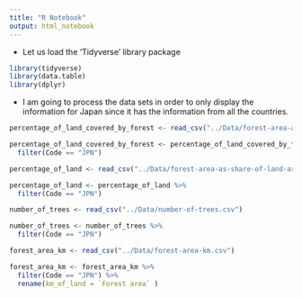 ```yaml
---
title: "R Notebook"
output: html_notebook
---
```

 - Let us load the 'Tidyverse' library package
 
```r
library(tidyverse)
library(data.table)
library(dplyr)
```

 - I am going to process the data sets in order to only display the information for Japan since it has the information from all the countries.
 
```r
percentage_of_land_covered_by_forest <- read_csv("../Data/forest-area-as-share-of-land-area.csv")

percentage_of_land_covered_by_forest <- percentage_of_land_covered_by_forest %>% 
  filter(Code == "JPN")
```
```r
percentage_of_land <- read_csv("../Data/forest-area-as-share-of-land-area.csv")

percentage_of_land <- percentage_of_land %>% 
  filter(Code == "JPN")

```

```r
number_of_trees <- read_csv("../Data/number-of-trees.csv")

number_of_trees <- number_of_trees %>% 
  filter(Code == "JPN")
```

```r
forest_area_km <- read_csv("../Data/forest-area-km.csv")

forest_area_km <- forest_area_km %>% 
  filter(Code == "JPN") %>% 
  rename(km_of_land = `Forest area` )
```


 
 
